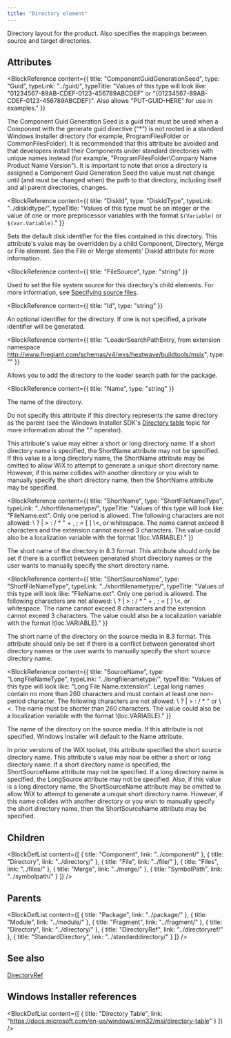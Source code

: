 ```yaml
---
title: "Directory element"
---
```



Directory layout for the product. Also specifies the mappings between source and target directories.


## Attributes

<BlockWrapper>

  <BlockReference
    content={{
      title: "ComponentGuidGenerationSeed",
      type: "Guid",
      typeLink: "../guid/",
      typeTitle: "Values of this type will look like: \"01234567-89AB-CDEF-0123-456789ABCDEF\" or \"{01234567-89AB-CDEF-0123-456789ABCDEF}\". Also allows \"PUT-GUID-HERE\" for use in examples."
    }}
  >
  The Component Guid Generation Seed is a guid that must be used when a Component with the generate guid directive ("*")
   is not rooted in a standard Windows Installer directory (for example, ProgramFilesFolder or CommonFilesFolder).
   It is recommended that this attribute be avoided and that developers install their Components under standard
   directories with unique names instead (for example, "ProgramFilesFolder\Company Name Product Name Version"). It is
   important to note that once a directory is assigned a Component Guid Generation Seed the value must not change until
   (and must be changed when) the path to that directory, including itself and all parent directories, changes.
  </BlockReference>

  <BlockReference
    content={{
      title: "DiskId",
      type: "DiskIdType",
      typeLink: "../diskidtype/",
      typeTitle: "Values of this type must be an integer or the value of one or more preprocessor variables with the format `$(Variable)` or `$(var.Variable)`."
    }}
  >
  Sets the default disk identifier for the files contained in this directory.
   This attribute's value may be overridden by a child Component, Directory,
   Merge or File element. See the File or Merge elements' DiskId attribute for
   more information.
  </BlockReference>

  <BlockReference
    content={{
      title: "FileSource",
      type: "string"
    }}
  >
  Used to set the file system source for this directory's child elements.
   For more information, see [Specifying source files](../../tools/payloads.md).
  </BlockReference>

  <BlockReference
    content={{
      title: "Id",
      type: "string"
    }}
  >
  An optional identifier for the directory. If one is not specified,
   a private identifier will be generated.
  </BlockReference>

  <BlockReference
    content={{
      title: "LoaderSearchPathEntry, from extension namespace http://www.firegiant.com/schemas/v4/wxs/heatwave/buildtools/msix",
      type: ""
    }}
  >
  Allows you to add the directory to the loader search path for the package.
  </BlockReference>

  <BlockReference
    content={{
      title: "Name",
      type: "string"
    }}
  >
  The name of the directory.
  
   Do not specify this attribute if this directory represents
   the same directory as the parent (see the Windows Installer SDK's [Directory table](http://msdn.microsoft.com/library/Aa368295.aspx) topic for more information about the "." operator).
  
   This attribute's value may either a short or long directory name. If a short directory
   name is specified, the ShortName attribute may not be specified. If this value is a long
   directory name, the ShortName attribute may be omitted to
   allow WiX to attempt to generate a unique short directory name.
   However, if this name collides with another directory or you wish to manually specify
   the short directory name, then the ShortName attribute may be specified.
  </BlockReference>

  <BlockReference
    content={{
      title: "ShortName",
      type: "ShortFileNameType",
      typeLink: "../shortfilenametype/",
      typeTitle: "Values of this type will look like: \"FileName.ext\". Only one period is allowed. The following characters are not allowed: \\ ? | > : / * \" + , ; = [ ] \\<, or whitespace. The name cannot exceed 8 characters and the extension cannot exceed 3 characters. The value could also be a localization variable with the format !(loc.VARIABLE)."
    }}
  >
  The short name of the directory in 8.3 format.
   This attribute should only be set if there is a conflict between generated short directory names
   or the user wants to manually specify the short directory name.
  </BlockReference>

  <BlockReference
    content={{
      title: "ShortSourceName",
      type: "ShortFileNameType",
      typeLink: "../shortfilenametype/",
      typeTitle: "Values of this type will look like: \"FileName.ext\". Only one period is allowed. The following characters are not allowed: \\ ? | > : / * \" + , ; = [ ] \\<, or whitespace. The name cannot exceed 8 characters and the extension cannot exceed 3 characters. The value could also be a localization variable with the format !(loc.VARIABLE)."
    }}
  >
  The short name of the directory on the source media in 8.3 format.
   This attribute should only be set if there is a conflict between generated short directory names
   or the user wants to manually specify the short source directory name.
  </BlockReference>

  <BlockReference
    content={{
      title: "SourceName",
      type: "LongFileNameType",
      typeLink: "../longfilenametype/",
      typeTitle: "Values of this type will look like: \"Long File Name.extension\". Legal long names contain no more than 260 characters and must contain at least one non-period character. The following characters are not allowed: \\ ? | > : / * \" or \\<. The name must be shorter than 260 characters. The value could also be a localization variable with the format !(loc.VARIABLE)."
    }}
  >
  The name of the directory on the source media.
   If this attribute is not specified, Windows Installer will default to the Name attribute.
  
   In prior versions of the WiX toolset, this attribute specified the short source directory name.
   This attribute's value may now be either a short or long directory name.
   If a short directory name is specified, the ShortSourceName attribute may not be specified.
   If a long directory name is specified, the LongSource attribute may not be specified.
   Also, if this value is a long directory name, the ShortSourceName attribute may be omitted to
   allow WiX to attempt to generate a unique short directory name.
   However, if this name collides with another directory or you wish to manually specify
   the short directory name, then the ShortSourceName attribute may be specified.
  </BlockReference>

</BlockWrapper>

## Children

<BlockDefList content={[
    {
      title: "Component",
      link: "../component/"
    },
    {
      title: "Directory",
      link: "../directory/"
    },
    {
      title: "File",
      link: "../file/"
    },
    {
      title: "Files",
      link: "../files/"
    },
    {
      title: "Merge",
      link: "../merge/"
    },
    {
      title: "SymbolPath",
      link: "../symbolpath/"
    }
  ]}
/>

## Parents

<BlockDefList content={[
    {
      title: "Package",
      link: "../package/"
    },
    {
      title: "Module",
      link: "../module/"
    },
    {
      title: "Fragment",
      link: "../fragment/"
    },
    {
      title: "Directory",
      link: "../directory/"
    },
    {
      title: "DirectoryRef",
      link: "../directoryref/"
    },
    {
      title: "StandardDirectory",
      link: "../standarddirectory/"
    }
  ]}
/>

## See also
[DirectoryRef](../directoryref/)

## Windows Installer references

<BlockDefList content={[
    {
      title: "Directory Table",
      link: "https://docs.microsoft.com/en-us/windows/win32/msi/directory-table"
    }
  ]}
/>
